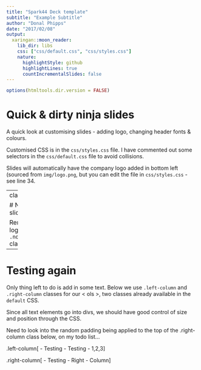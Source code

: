 ```yaml
---
title: "Spark44 Deck template"
subtitle: "Example Subtitle"
author: "Donal Phipps"
date: "2017/02/08"
output:
  xaringan::moon_reader:
    lib_dir: libs
    css: ["css/default.css", "css/styles.css"]
    nature:
      highlightStyle: github
      highlightLines: true
      countIncrementalSlides: false
---
```


```r
options(htmltools.dir.version = FALSE)
```

# Quick & dirty ninja slides

A quick look at customising slides - adding logo, changing header fonts & colours.

Customised CSS is in the `css/styles.css` file. I have commented out some selectors in the `css/default.css` file to avoid collisions.

Slides will automatically have the company logo added in bottom left (sourced from `img/logo.png`, but you can edit the file in `css/styles.css` - see line 34. 

---
class:nologo

# NoLogo slide

Remove the logo using `.nologo` class.

---

# Testing again

Only thing left to do is add in some text. Below we use `.left-column` and `.right-column` classes for our < ols >, two classes already available in the `default` CSS.

Since all text elements go into divs, we should have good control of size and position through the CSS.

Need to look into the random padding being applied to the top of the .right-column class below, on my todo list...

.left-column[
- Testing
- Testing
- 1,2,3
]

.right-column[
- Testing
- Right
- Column
]
